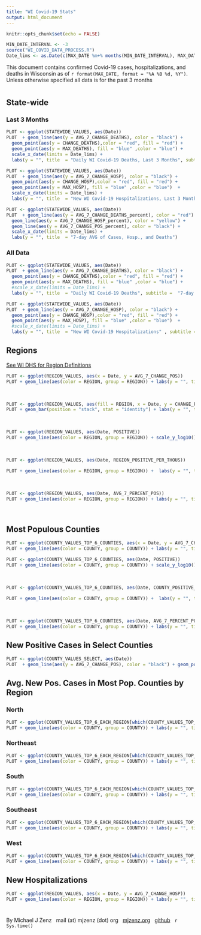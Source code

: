 ```yaml
---
title: "WI Covid-19 Stats"
output: html_document
---
```


```r
knitr::opts_chunk$set(echo = FALSE)
```



```r
MIN_DATE_INTERVAL <- -3
source("WI_COVID_DATA_PROCESS.R")
Date_lims <- as.Date(c(MAX_DATE %m+% months(MIN_DATE_INTERVAL), MAX_DATE),  "%Y-%m-%d")

```


This document contains confirmed Covid-19 cases, hospitalizations, and deaths in Wisconsin as of `r format(MAX_DATE, format = "%A %B %d, %Y")`.  Unless otherwise specified all data is for the past 3 months 

# {.tabset}


## State-wide

### Last 3 Months

```r

PLOT <- ggplot(STATEWIDE_VALUES, aes(Date))
PLOT  + geom_line(aes(y = AVG_7_CHANGE_DEATHS), color = "black") + 
  geom_point(aes(y = CHANGE_DEATHS),color = "red", fill = "red") +  
  geom_point(aes(y = MAX_DEATHS), fill = "blue" ,color = "blue") + 
  scale_x_date(limits = Date_lims) +
  labs(y = "", title  = "Daily WI Covid-19 Deaths, Last 3 Months", subtitle =  "7-day AVG in black, today's value in blue") 

```


```r

PLOT <- ggplot(STATEWIDE_VALUES, aes(Date))
PLOT  + geom_line(aes(y = AVG_7_CHANGE_HOSP), color = "black") + 
  geom_point(aes(y = CHANGE_HOSP),color = "red", fill = "red") +  
  geom_point(aes(y = MAX_HOSP), fill = "blue" ,color = "blue")  + 
  scale_x_date(limits = Date_lims) +
  labs(y = "", title  = "New WI Covid-19 Hospitalizations, Last 3 Months", subtitle = "7-day AVG in black, today's value in blue") 

```



```r

PLOT <- ggplot(STATEWIDE_VALUES, aes(Date))
PLOT  + geom_line(aes(y = AVG_7_CHANGE_DEATHS_percent), color = "red") + 
  geom_line(aes(y = AVG_7_CHANGE_HOSP_percent), color = "yellow") +
  geom_line(aes(y = AVG_7_CHANGE_POS_percent), color = "black") + 
  scale_x_date(limits = Date_lims) +
  labs(y = "", title  = "7-day AVG of Cases, Hosp., and Deaths") 

```






### All Data



```r

PLOT <- ggplot(STATEWIDE_VALUES, aes(Date))
PLOT  + geom_line(aes(y = AVG_7_CHANGE_DEATHS), color = "black") + 
  geom_point(aes(y = CHANGE_DEATHS),color = "red", fill = "red") +  
  geom_point(aes(y = MAX_DEATHS), fill = "blue" ,color = "blue") + 
  #scale_x_date(limits = Date_lims) +
  labs(y = "", title  = "Daily WI Covid-19 Deaths", subtitle =  "7-day AVG in black, today's value in blue") 

```


```r

PLOT <- ggplot(STATEWIDE_VALUES, aes(Date))
PLOT  + geom_line(aes(y = AVG_7_CHANGE_HOSP), color = "black") + 
  geom_point(aes(y = CHANGE_HOSP),color = "red", fill = "red") +  
  geom_point(aes(y = MAX_HOSP), fill = "blue" ,color = "blue")  + 
  #scale_x_date(limits = Date_lims) +
  labs(y = "", title  = "New WI Covid-19 Hospitalizations" , subtitle =  "7-day AVG in black, today's value in blue") 

```



## Regions 
[See WI DHS for Region Definitions](https://www.dhs.wisconsin.gov/aboutdhs/regions.htm)

```r

PLOT <- ggplot(REGION_VALUES, aes(x = Date, y = AVG_7_CHANGE_POS))
PLOT + geom_line(aes(color = REGION, group = REGION)) + labs(y = "", title  = "New  Covid-19 Cases (7-day trailing average)") 
```


&nbsp;

```r

PLOT <- ggplot(REGION_VALUES, aes(fill = REGION, x = Date, y = CHANGE_POS))
PLOT + geom_bar(position = "stack", stat = "identity") + labs(y = "", title  = "New Daily Covid-19 Cases") 
```


&nbsp;



```r


PLOT <- ggplot(REGION_VALUES, aes(Date, POSITIVE))
PLOT + geom_line(aes(color = REGION, group = REGION)) + scale_y_log10() + labs(y = "", title  = "Total Covid-19 Cases (Log Scale)")
```


&nbsp;


```r
PLOT <- ggplot(REGION_VALUES, aes(Date, REGION_POSITIVE_PER_THOUS))

PLOT + geom_line(aes(color = REGION, group = REGION)) +  labs(y = "", title = "Total Covid-19 Cases per 1000 People")
```



&nbsp;


```r
PLOT <- ggplot(REGION_VALUES, aes(Date, AVG_7_PERCENT_POS))
PLOT + geom_line(aes(color = REGION, group = REGION)) + labs(y = "", title = "Prop. Positive Tests (7-day trailing average)") + ylim(0,.45)

```



&nbsp;



## Most Populous Counties


```r

PLOT <- ggplot(COUNTY_VALUES_TOP_6_COUNTIES, aes(x = Date, y = AVG_7_CHANGE_POS))
PLOT + geom_line(aes(color = COUNTY, group = COUNTY)) + labs(y = "", title  = "New  Covid-19 Cases (7-day trailing average)")
```




```r


PLOT <- ggplot(COUNTY_VALUES_TOP_6_COUNTIES, aes(Date, POSITIVE))
PLOT + geom_line(aes(color = COUNTY, group = COUNTY)) + scale_y_log10() + labs(y = "", title  = "Total Covid-19 Cases (Log Scale)")
```


&nbsp;


```r
PLOT <- ggplot(COUNTY_VALUES_TOP_6_COUNTIES, aes(Date, COUNTY_POSITIVE_PER_THOUS))

PLOT + geom_line(aes(color = COUNTY, group = COUNTY)) +  labs(y = "", title = "Total Covid-19 Cases per 1000 People")
```

&nbsp;


```r
PLOT <- ggplot(COUNTY_VALUES_TOP_6_COUNTIES, aes(Date, AVG_7_PERCENT_POS))
PLOT + geom_line(aes(color = COUNTY, group = COUNTY)) + labs(y = "", title = "Prop. Positive Tests (7-day trailing average)") + ylim(0,.45)

```


## New Positive Cases in Select Counties

```r

PLOT <- ggplot(COUNTY_VALUES_SELECT, aes(Date))
PLOT  + geom_line(aes(y = AVG_7_CHANGE_POS), color = "black") + geom_point(aes(y = CHANGE_POS), fill = "red" ,color = "red") + geom_point(aes(y = MAX_POS), fill = "blue" ,color = "blue") + facet_wrap(~ COUNTY, ncol = 2, scales = "free")   +  labs(y = "", title  = "Daily CTY Cases (7-day AVG in black, today's value in blue)") 

```

## Avg. New Pos. Cases in Most Pop. Counties by Region

### North

```r

PLOT <- ggplot(COUNTY_VALUES_TOP_6_EACH_REGION[which(COUNTY_VALUES_TOP_6_EACH_REGION$REGION == "N"),], aes(x = Date, y = AVG_7_CHANGE_POS))
PLOT + geom_line(aes(color = COUNTY, group = COUNTY)) + labs(y = "", title  = "New  Covid-19 Cases (7-day trailing average)")
```


### Northeast

```r

PLOT <- ggplot(COUNTY_VALUES_TOP_6_EACH_REGION[which(COUNTY_VALUES_TOP_6_EACH_REGION$REGION == "NE"),], aes(x = Date, y = AVG_7_CHANGE_POS))
PLOT + geom_line(aes(color = COUNTY, group = COUNTY)) + labs(y = "", title  = "New  Covid-19 Cases (7-day trailing average)")
```


### South

```r

PLOT <- ggplot(COUNTY_VALUES_TOP_6_EACH_REGION[which(COUNTY_VALUES_TOP_6_EACH_REGION$REGION == "S"),], aes(x = Date, y = AVG_7_CHANGE_POS))
PLOT + geom_line(aes(color = COUNTY, group = COUNTY)) + labs(y = "", title  = "New  Covid-19 Cases (7-day trailing average)")
```

### Southeast


```r

PLOT <- ggplot(COUNTY_VALUES_TOP_6_EACH_REGION[which(COUNTY_VALUES_TOP_6_EACH_REGION$REGION == "SE"),], aes(x = Date, y = AVG_7_CHANGE_POS))
PLOT + geom_line(aes(color = COUNTY, group = COUNTY)) + labs(y = "", title  = "New  Covid-19 Cases (7-day trailing average)")
```

### West

```r

PLOT <- ggplot(COUNTY_VALUES_TOP_6_EACH_REGION[which(COUNTY_VALUES_TOP_6_EACH_REGION$REGION == "W"),], aes(x = Date, y = AVG_7_CHANGE_POS))
PLOT + geom_line(aes(color = COUNTY, group = COUNTY)) + labs(y = "", title  = "New  Covid-19 Cases (7-day trailing average)")
```

## New Hospitalizations







```r

PLOT <- ggplot(REGION_VALUES, aes(x = Date, y = AVG_7_CHANGE_HOSP))
PLOT + geom_line(aes(color = REGION, group = REGION)) + labs(y = "", title  = "New Covid-19 Hospitalizations (7-day trailing average)") 
```







# {-}
By Michael J Zenz
&nbsp;
mail (at) mjzenz (dot) org
&nbsp;
[mjzenz.org](https://www.mjzenz.org)
&nbsp;
[github](https://github.com/mjzenz/WI-Covid)
&nbsp;
`r Sys.time()`



